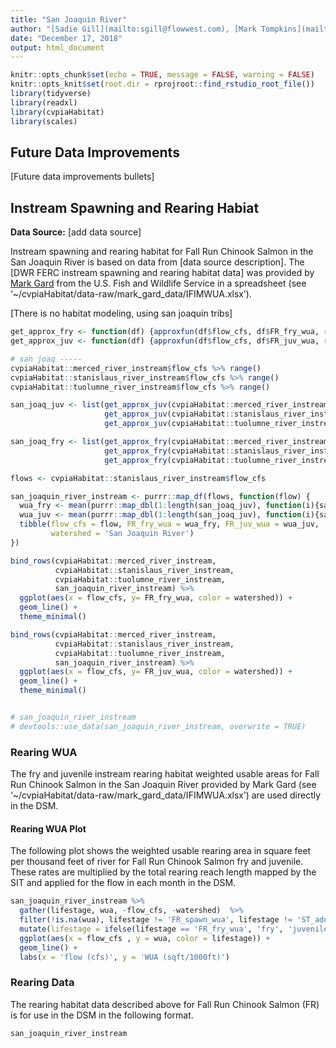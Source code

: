 ```yaml
---
title: "San Joaquin River"
author: "[Sadie Gill](mailto:sgill@flowwest.com), [Mark Tompkins](mailto:mtompkins@flowwest.com)"
date: "December 17, 2018"
output: html_document
---
```


```r
knitr::opts_chunk$set(echo = TRUE, message = FALSE, warning = FALSE)
knitr::opts_knit$set(root.dir = rprojroot::find_rstudio_root_file())
library(tidyverse)
library(readxl)
library(cvpiaHabitat)
library(scales)

```
## Future Data Improvements
[Future data improvements bullets]

## Instream Spawning and Rearing Habiat

**Data Source:** 
[add data source]

Instream spawning and rearing habitat for Fall Run Chinook Salmon in the San Joaquin River is based on data from [data source description]. The [DWR FERC instream spawning and rearing habitat data] was provided by [Mark Gard](mailto:mark_gard@fws.gov) from the U.S. Fish and Wildlife Service in a spreadsheet (see '~/cvpiaHabitat/data-raw/mark_gard_data/IFIMWUA.xlsx'). 


[There is no habitat modeling, using san joaquin tribs]


```r
get_approx_fry <- function(df) {approxfun(df$flow_cfs, df$FR_fry_wua, rule = 2)}
get_approx_juv <- function(df) {approxfun(df$flow_cfs, df$FR_juv_wua, rule = 2)}

# san joaq -----
cvpiaHabitat::merced_river_instream$flow_cfs %>% range()
cvpiaHabitat::stanislaus_river_instream$flow_cfs %>% range()
cvpiaHabitat::tuolumne_river_instream$flow_cfs %>% range()

san_joaq_juv <- list(get_approx_juv(cvpiaHabitat::merced_river_instream),
                     get_approx_juv(cvpiaHabitat::stanislaus_river_instream),
                     get_approx_juv(cvpiaHabitat::tuolumne_river_instream))

san_joaq_fry <- list(get_approx_fry(cvpiaHabitat::merced_river_instream),
                     get_approx_fry(cvpiaHabitat::stanislaus_river_instream),
                     get_approx_fry(cvpiaHabitat::tuolumne_river_instream))

flows <- cvpiaHabitat::stanislaus_river_instream$flow_cfs

san_joaquin_river_instream <- purrr::map_df(flows, function(flow) {
  wua_fry <- mean(purrr::map_dbl(1:length(san_joaq_juv), function(i){san_joaq_fry[[i]](flow)}))
  wua_juv <- mean(purrr::map_dbl(1:length(san_joaq_juv), function(i){san_joaq_juv[[i]](flow)}))
  tibble(flow_cfs = flow, FR_fry_wua = wua_fry, FR_juv_wua = wua_juv,
         watershed = 'San Joaquin River')
})
```

``` r
bind_rows(cvpiaHabitat::merced_river_instream,
          cvpiaHabitat::stanislaus_river_instream,
          cvpiaHabitat::tuolumne_river_instream,
          san_joaquin_river_instream) %>%
  ggplot(aes(x = flow_cfs, y= FR_fry_wua, color = watershed)) +
  geom_line() +
  theme_minimal()
```

``` r
bind_rows(cvpiaHabitat::merced_river_instream,
          cvpiaHabitat::stanislaus_river_instream,
          cvpiaHabitat::tuolumne_river_instream,
          san_joaquin_river_instream) %>%
  ggplot(aes(x = flow_cfs, y= FR_juv_wua, color = watershed)) +
  geom_line() +
  theme_minimal()


# san_joaquin_river_instream
# devtools::use_data(san_joaquin_river_instream, overwrite = TRUE)
```


### Rearing WUA
The fry and juvenile instream rearing habitat weighted usable areas for Fall Run Chinook Salmon in the San Joaquin River provided by Mark Gard (see '~/cvpiaHabitat/data-raw/mark_gard_data/IFIMWUA.xlsx') are used directly in the DSM. 

#### Rearing WUA Plot

The following plot shows the weighted usable rearing area in square feet per thousand feet of river for Fall Run Chinook Salmon fry and juvenile. These rates are multiplied by the total rearing reach length mapped by the SIT and applied for the flow in each month in the DSM.
``` r
san_joaquin_river_instream %>% 
  gather(lifestage, wua, -flow_cfs, -watershed)  %>% 
  filter(!is.na(wua), lifestage != 'FR_spawn_wua', lifestage != 'ST_adult_wua') %>%
  mutate(lifestage = ifelse(lifestage == 'FR_fry_wua', 'fry', 'juvenile')) %>% 
  ggplot(aes(x = flow_cfs , y = wua, color = lifestage)) +
  geom_line() +
  labs(x = 'flow (cfs)', y = 'WUA (sqft/1000ft)')
```

### Rearing Data
The rearing habitat data described above for Fall Run Chinook Salmon (FR) is for use in the DSM in the following format.
```r
san_joaquin_river_instream
```
